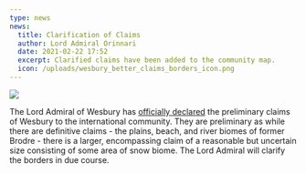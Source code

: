 ```yaml
---
type: news
news:
  title: Clarification of Claims
  author: Lord Admiral Orinnari
  date: 2021-02-22 17:52
  excerpt: Clarified claims have been added to the community map.
  icon: /uploads/wesbury_better_claims_borders_icon.png
---
```

![](/uploads/wesbury_better_claims_borders.png)

The Lord Admiral of Wesbury has [officially declared](https://old.reddit.com/r/civclassics/comments/l57fnd/claims_of_the_admiralty_of_wesbury/)
the preliminary claims of Wesbury to the international community. They are
preliminary as while there are definitive claims - the plains, beach, and river
biomes of former Brodre - there is a larger, encompassing claim of a reasonable
but uncertain size consisting of some area of snow biome. The Lord Admiral will
clarify the borders in due course.
